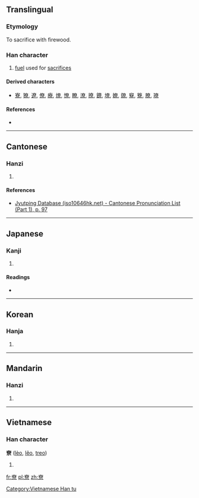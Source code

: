 ==Translingual==

===Etymology===
{{Han compound|眘|火|t1=serious|t2=fire|ls=ic}}

To sacrifice with firewood.

===Han character===
{{Han char|rn=42|rad=小|as=09|sn=12|four=|canj=大金日火 (KCAF)|ids=⿱[[昚]][[小]]}}

# [[fuel]] used for [[sacrifice]]s

====Derived characters====
* [[寮]], [[獠]], [[遼]], [[僚]], [[療]], [[燎]], [[憭]], [[瞭]], [[潦]], [[撩]], [[鐐]], [[㙩]], [[嫽]], [[爒]], [[竂]], [[簝]], [[膫]], [[璙]]

====References====
* {{Han ref|kx=0297.240|dkj=07517|dj=0592.220|hdz=10565.100|uh=5C1E|ud=23582}}

----

==Cantonese==

===Hanzi===
{{yue-hanzi|jyut=[[liu4]]|y=liu4}}

# {{defn|lang=yue|sort=小09}}

====References====
* [http://www.iso10646hk.net/jp/document/download.jsp Jyutping Database (iso10646hk.net) - Cantonese Pronunciation List (Part 1), p. 97]

----

==Japanese==

===Kanji===
{{ja-kanji|grade=|rs=小09}}

# {{defn|lang=ja|sort=小09}}

====Readings====
* {{ja-readings|on=[[りょう]] (ryō)|kun=[[かがりび]] (kagaribi)}}

----

==Korean==

===Hanja===
{{ko-hanja|hangeul=[[료]], [[요]]|eumhun=|rv=ryo, yo|mr=ryo, yo|y=lyo, yo}}

# {{defn|lang=ko|sort=小09}}

----

==Mandarin==

===Hanzi===
{{cmn-hanzi|pin=[[liào]] ([[liao4]])|wg=liao<sup>4</sup>}}

# {{defn|lang=cmn|sort=小09}}

----

==Vietnamese==

===Han character===
'''尞''' ([[lèo]], [[lẽo]], [[treo]])

# {{defn|lang=vi}}

[[Category:Vietnamese Han tu]]

[[fr:尞]]
[[pl:尞]]
[[zh:尞]]